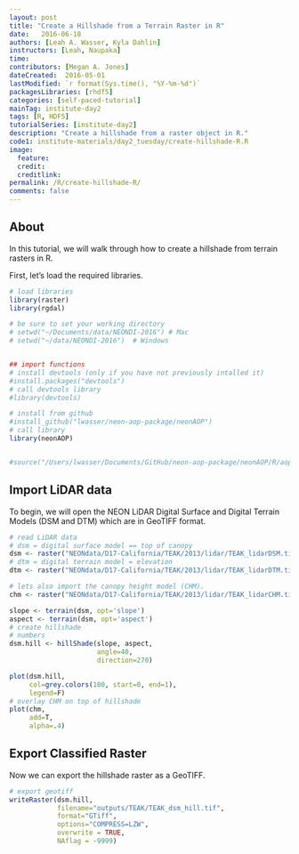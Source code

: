 ```yaml
---
layout: post
title: "Create a Hillshade from a Terrain Raster in R"
date:   2016-06-18
authors: [Leah A. Wasser, Kyla Dahlin]
instructors: [Leah, Naupaka]
time:
contributors: [Megan A. Jones]
dateCreated:  2016-05-01
lastModified: `r format(Sys.time(), "%Y-%m-%d")`
packagesLibraries: [rhdf5]
categories: [self-paced-tutorial]
mainTag: institute-day2
tags: [R, HDF5]
tutorialSeries: [institute-day2]
description: "Create a hillshade from a raster object in R."
code1: institute-materials/day2_tuesday/create-hillshade-R.R
image:
  feature: 
  credit: 
  creditlink:
permalink: /R/create-hillshade-R/
comments: false
---
```


## About

In this tutorial, we will walk through how to create a hillshade from terrain
rasters in R.

First, let's load the required libraries.

```r
# load libraries
library(raster)
library(rgdal)

# be sure to set your working directory
# setwd("~/Documents/data/NEONDI-2016") # Mac
# setwd("~/data/NEONDI-2016")  # Windows


## import functions
# install devtools (only if you have not previously intalled it)
#install.packages("devtools")
# call devtools library
#library(devtools)

# install from github
#install_github("lwasser/neon-aop-package/neonAOP")
# call library
library(neonAOP)


#source("/Users/lwasser/Documents/GitHub/neon-aop-package/neonAOP/R/aop-data.R")

```

## Import LiDAR data

To begin, we will open the NEON LiDAR Digital Surface and Digital Terrain Models
(DSM and DTM) which are in GeoTIFF format.

```r

# read LiDAR data
# dsm = digital surface model == top of canopy
dsm <- raster("NEONdata/D17-California/TEAK/2013/lidar/TEAK_lidarDSM.tif")
# dtm = digital terrain model = elevation
dtm <- raster("NEONdata/D17-California/TEAK/2013/lidar/TEAK_lidarDTM.tif") 

# lets also import the canopy height model (CHM).
chm <- raster("NEONdata/D17-California/TEAK/2013/lidar/TEAK_lidarCHM.tif")

```


```r
slope <- terrain(dsm, opt='slope')
aspect <- terrain(dsm, opt='aspect')
# create hillshade
# numbers 
dsm.hill <- hillShade(slope, aspect, 
                      angle=40, 
                      direction=270)

plot(dsm.hill,
     col=grey.colors(100, start=0, end=1),
     legend=F)
# overlay CHM on top of hillshade
plot(chm,
     add=T,
     alpha=.4)

```


## Export Classified Raster

Now we can export the hillshade raster as a GeoTIFF. 

```r

# export geotiff 
writeRaster(dsm.hill,
            filename="outputs/TEAK/TEAK_dsm_hill.tif",
            format="GTiff",
            options="COMPRESS=LZW",
            overwrite = TRUE,
            NAflag = -9999)


```